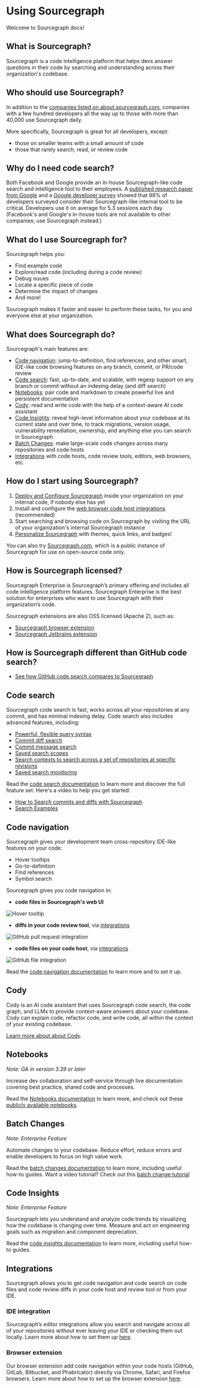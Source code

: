 # Using Sourcegraph

Welcome to Sourcegraph docs!

## What is Sourcegraph?

Sourcegraph is a code intelligence platform that helps devs answer questions in their code by searching and understanding across their organization's codebase.

## Who should use Sourcegraph?

In addition to the [companies listed on about.sourcegraph.com](https://about.sourcegraph.com), companies with a few hundred developers all the way up to those with more than 40,000 use Sourcegraph daily.

More specifically, Sourcegraph is great for all developers, except:

- those on smaller teams with a small amount of code
- those that rarely search, read, or review code

## Why do I need code search?

Both Facebook and Google provide an in-house Sourcegraph-like code search and intelligence tool to their employees. A [published research paper from Google](https://static.googleusercontent.com/media/research.google.com/en//pubs/archive/43835.pdf) and a [Google developer survey](https://docs.google.com/document/d/1LQxLk4E3lrb3fIsVKlANu_pUjnILteoWMMNiJQmqNVU/edit#heading=h.xxziwxixfqq3) showed that 98% of developers surveyed consider their Sourcegraph-like internal tool to be critical. Developers use it on average for 5.3 sessions each day. (Facebook's and Google's in-house tools are not available to other companies; use Sourcegraph instead.)

## What do I use Sourcegraph for?

Sourcegraph helps you:

- Find example code
- Explore/read code (including during a code review)
- Debug issues
- Locate a specific piece of code
- Determine the impact of changes
- And more!

Sourcegraph makes it faster and easier to perform these tasks, for you and everyone else at your organization.

## What does Sourcegraph do?

Sourcegraph's main features are:

- [Code navigation](#code-navigation): jump-to-definition, find references, and other smart, IDE-like code browsing features on any branch, commit, or PR/code review
- [Code search](#code-search): fast, up-to-date, and scalable, with regexp support on any branch or commit without an indexing delay (and diff search)
- [Notebooks](#notebooks): pair code and markdown to create powerful live and persistent documentation
- [Cody](#cody): read and write code with the help of a context-aware AI code assistant
- [Code Insights](#code-insights): reveal high-level information about your codebase at its current state and over time, to track migrations, version usage, vulnerability remediation, ownership, and anything else you can search in Sourcegraph
- [Batch Changes](#batch-changes): make large-scale code changes across many repositories and code hosts
- [Integrations](#integrations) with code hosts, code review tools, editors, web browsers, etc.

## How do I start using Sourcegraph?

1. [Deploy and Configure Sourcegraph](../admin/deploy/index.md) inside your organization on your internal code, if nobody else has yet
1. Install and configure the [web browser code host integrations](../integration/browser_extension.md) (recommended)
1. Start searching and browsing code on Sourcegraph by visiting the URL of your organization's internal Sourcegraph instance
1. [Personalize Sourcegraph](personalization/index.md) with themes, quick links, and badges!

You can also try [Sourcegraph.com](https://sourcegraph.com/search), which is a public instance of Sourcegraph for use on open-source code only.

## How is Sourcegraph licensed?

Sourcegraph Enterprise is Sourcegraph’s primary offering and includes all code intelligence platform features. Sourcegraph Enterprise is the best solution for enterprises who want to use Sourcegraph with their organization’s code.

Sourcegraph extensions are also OSS licensed (Apache 2), such as:

- [Sourcegraph browser extension](https://github.com/sourcegraph/sourcegraph/tree/master/client/browser)
- [Sourcegraph Jetbrains extension](https://github.com/sourcegraph/sourcegraph/tree/main/client/jetbrains)

## How is Sourcegraph different than GitHub code search?

- [See how GitHub code search compares to Sourcegraph](./github-vs-sourcegraph)

## Code search

Sourcegraph code search is fast, works across all your repositories at any commit, and has minimal indexing delay. Code search also includes advanced features, including:

- [Powerful, flexible query syntax](../code_search/reference/queries.md)
- [Commit diff search](../code_search/explanations/features.md#commit-diff-search)
- [Commit message search](../code_search/explanations/features.md#commit-message-search)
- [Saved search scopes](../code_search/explanations/features.md#search-scopes)
- [Search contexts to search across a set of repositories at specific revisions](../code_search/explanations/features.md#search-contexts)
- [Saved search monitoring](../code_monitoring/index.md)

Read the [code search documentation](../code_search/index.md) to learn more and discover the full feature set. Here's a video to help you get started:
- [How to Search commits and diffs with Sourcegraph](https://youtu.be/w-RrDz9hyGI)
- [Search Examples](https://sourcegraph.github.io/sourcegraph-search-examples/)

## Code navigation

Sourcegraph gives your development team cross-repository IDE-like features on your code:

- Hover tooltips
- Go-to-definition
- Find references
- Symbol search

Sourcegraph gives you code navigation in:

- **code files in Sourcegraph's web UI**

![Hover tooltip](https://storage.googleapis.com/sourcegraph-assets/code-graph/docs/hover-tooltip.png)

- **diffs in your code review tool**, via [integrations](../integration/index.md)

![GitHub pull request integration](https://storage.googleapis.com/sourcegraph-assets/code-graph/docs/github-pr.png)

- **code files on your code host**, via [integrations](../integration/index.md)

![GitHub file integration](https://storage.googleapis.com/sourcegraph-assets/code-graph/docs/github-file.png)

Read the [code navigation documentation](../code_navigation/index.md) to learn more and to set it up.

## Cody

Cody is an AI code assistant that uses Sourcegraph code search, the code graph, and LLMs to provide context-aware answers about your codebase. Cody can explain code, refactor code, and write code, all within the context of your existing codebase.

[Learn more about about Cody](../cody/overview/index.md).

## Notebooks

_Note: GA in version 3.39 or later_

Increase dev collaboration and self-service through live documentation covering best practice, shared code and processes.

Read the [Notebooks documentation](../notebooks/index.md) to learn more, and check out these [publicly available notebooks](https://sourcegraph.com/notebooks?_ga=2.9922293.1906238367.1667257632-528424761.1615652680&_gl=1*1xalma3*_ga*NTI4NDI0NzYxLjE2MTU2NTI2ODA.*_ga_E82CCDYYS1*MTY2NzI1NzYzMi41NS4xLjE2NjcyNjA3NjIuMC4wLjA.).

## Batch Changes

_Note: Enterprise Feature_

Automate changes to your codebase. Reduce effort, reduce errors and enable developers to focus on high value work.

Read the [batch changes documentation](../batch_changes/index.md) to learn more, including useful how-to guides. Want a video tutorial? Check out this [batch change tutorial](https://www.youtube.com/watch?v=eOmiyXIWTCw)

## Code Insights

_Note: Enterprise Feature_

Sourcegraph lets you understand and analyze code trends by visualizing how the codebase is changing over time. Measure and act on engineering goals such as migration and component deprecation.

Read the [code insights documentation](../code_insights/index.md) to learn more, including useful how-to guides.

## Integrations

Sourcegraph allows you to get code navigation and code search on code files and code review diffs in your code host and review tool or from your IDE.

### IDE integration

Sourcegraph’s editor integrations allow you search and navigate across all of your repositories without ever leaving your IDE or checking them out locally. Learn more about how to set them up [here](../integration/editor.md).

### Browser extension

Our browser extension add code navigation within your code hosts (GitHub, GitLab, Bitbucket, and Phabricator) directly via Chrome, Safari, and Firefox browsers. Learn more about how to set up the browser extension [here](../integration/browser_extension/index.md).
